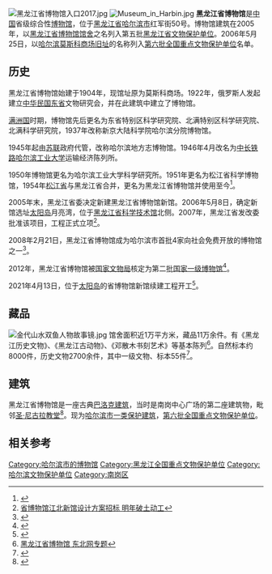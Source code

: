 [[File:黑龙江省博物馆入口2017.jpg|thumb]]
[[File:Museum_in_Harbin.jpg|thumb]]
'''黑龙江省博物馆'''是[[中国|中国]]省级综合性[[博物馆|博物馆]]，位于[[黑龙江省|黑龙江省]][[哈尔滨市|哈尔滨市]]红军街50号。博物馆建筑在2005年，以[[黑龙江省博物馆馆舍|黑龙江省博物馆馆舍]]之名列入第五批[[黑龙江省文物保护单位|黑龙江省文物保护单位]]。2006年5月25日，以[[哈尔滨莫斯科商场旧址|哈尔滨莫斯科商场旧址]]的名称列入[[第六批全国重点文物保护单位|第六批全国重点文物保护单位]]名单。

== 历史 ==
黑龙江省博物馆始建于1904年，现馆址原为莫斯科商场。1922年，俄罗斯人发起建立[[中华民国|中华民国]][[东省|东省]]文物研究会，并在此建筑中建立了博物馆。

[[满洲国|满洲国]]时期，博物馆先后更名为东省特别区科学研究院、北满特别区科学研究院、北满科学研究院，1937年改称新京大陆科学院哈尔滨分院博物馆。

1945年起由[[苏联|苏联]]政府代管，改称哈尔滨地方志博物馆。1946年4月改名为[[中长铁路|中长铁路]][[哈尔滨工业大学|哈尔滨工业大学]]运输经济陈列所。

1950年博物馆更名为哈尔滨工业大学科学研究所。1951年更名为松江省科学博物馆，1954年[[松江省|松江省]]与黑龙江省合并，更名为黑龙江省博物馆并使用至今<ref>{{Cite web |url=http://today.hit.edu.cn/articles/2004/10-4/20916.htm |title=黑龙江省博物馆 |access-date=2008-04-27 |archive-date=2018-02-25 |archive-url=https://web.archive.org/web/20180225115459/http://today.hit.edu.cn/articles/2004/10-4/20916.htm |dead-url=no }}</ref>。

2005年末，黑龙江省委决定新建黑龙江省博物馆新馆。2006年5月8日，确定新馆选址[[太阳岛|太阳岛]]月亮湾，位于[[黑龙江省科学技术馆|黑龙江省科学技术馆]]北侧。2007年，黑龙江省发改委批准该项目，工程正式立项<ref>[http://www.hljnews.cn/xw_snyw/system/2008/02/27/010126177.shtml 省博物馆江北新馆设计方案招标 明年破土动工]{{dead link|date=2018年5月 |bot=InternetArchiveBot |fix-attempted=yes }}</ref>。

2008年2月21日，黑龙江省博物馆成为哈尔滨市首批4家向社会免费开放的博物馆之一<ref>{{Cite web |url=http://travel.sohu.com/20080222/n255296627.shtml |title=黑龙江4家省级博物馆免费 3月底前将再增3家 |access-date=2008-04-27 |archive-date=2019-06-10 |archive-url=https://web.archive.org/web/20190610235248/http://travel.sohu.com/20080222/n255296627.shtml |dead-url=yes }}</ref>。

2012年，黑龙江省博物馆被[[国家文物局|国家文物局]]核定为第二批[[国家一级博物馆|国家一级博物馆]]<ref>{{Cite web |url = http://www.gov.cn/zwgk/2012-12/07/content_2285163.htm |title = 关于发布第二批国家一级博物馆名单的通知（文物博函〔2012〕2237号） |author =  |date = 2012-12-07 |publisher = 中国政府网 |language =  |accessdate =  |quote =  |archive-date = 2016-12-20 |archive-url = https://web.archive.org/web/20161220083054/http://www.gov.cn/zwgk/2012-12/07/content_2285163.htm |dead-url = no }}</ref>。

2021年4月13日，位于[[太阳岛_(哈尔滨)|太阳岛]]的省博物馆新馆续建工程开工<ref>{{Cite web|title=打造“黑龙江文化新地标” 黑龙江省博物馆新馆续建工程13日开工_手机网易网|url=https://3g.163.com/dy/article_cambrian/G7FUT3Q60534B7MO.html,%20https://3g.163.com/dy/article_cambrian/G7FUT3Q60534B7MO.html|accessdate=2021-04-15|date=2021-04-13|last=深度龙江|work=3g.163.com}}{{Dead link}}</ref>。

== 藏品 ==
[[File:金代山水双鱼人物故事镜.jpg|thumb]]
馆舍面积近1万平方米，藏品11万余件。有《黑龙江历史文物》、《黑龙江古动物》、《邓散木书刻艺术》等基本陈列<ref>[http://special.northeast.cn/system/2008/02/20/051149099.shtml 黑龙江省博物馆 东北网专题]{{dead link|date=2018年5月 |bot=InternetArchiveBot |fix-attempted=yes }}</ref>。自然标本约8000件，历史文物2700余件，其中一级文物、标本55件<ref>{{Cite web |url=http://news.xinhuanet.com/travel/2008-03/06/content_7729308_1.htm |title=黑龙江省博物馆 新华旅游 |accessdate=2008-04-27 |archive-date=2016-06-24 |archive-url=https://web.archive.org/web/20160624231932/http://news.xinhuanet.com/travel/2008-03/06/content_7729308_1.htm |dead-url=no }}</ref>。

== 建筑 ==
{{文物保护单位
|级别 = 全国
|名称 = 哈尔滨莫斯科商场旧址
|子项 = <!-- 文物保护单位子项名称 -->
|图片 = 黑龙江省博物馆2017.jpg
|图片大小 = <!-- 图片大小，以px表示 -->
|说明 = <!-- 图片说明 -->
|所在 = [[黑龙江省|黑龙江省]][[哈尔滨市|哈尔滨市]]
|坐标 = <!-- 请使用{{coord}}模板 -->
|分类 = 近现代重要史迹及代表性建筑
|时代 = 清
|编号 = Ⅴ－49
|登录 = 2006年
}}
黑龙江省博物馆是一座古典[[巴洛克建筑|巴洛克建筑]]，当时是南岗中心广场的第二座建筑物，毗邻[[哈尔滨圣·尼古拉教堂|圣·尼古拉教堂]]<ref>{{Cite web |url=http://www.harbin-ice.net/travel/jingdian/bwg.htm |title=黑龙江省博物馆 冰雪节 |access-date=2008-04-27 |archive-date=2010-06-19 |archive-url=https://web.archive.org/web/20100619124255/http://www.harbin-ice.net/travel/jingdian/bwg.htm |dead-url=yes }}</ref>。现为[[哈尔滨市保护建筑列表|哈尔滨市一类保护建筑]]，[[第六批全国重点文物保护单位|第六批全国重点文物保护单位]]。

== 相关参考 ==
{{Commons category|Heilongjiang Provincial Museum}}
{{reflist}}

{{中国国家一级博物馆}}
{{黑龙江全国重点文物保护单位}}
{{DEFAULTSORT:H}}
[[Category:哈尔滨市的博物馆|Category:哈尔滨市的博物馆]]
[[Category:黑龙江全国重点文物保护单位|Category:黑龙江全国重点文物保护单位]]
[[Category:哈尔滨文物保护单位|Category:哈尔滨文物保护单位]]
[[Category:南岗区|Category:南岗区]]